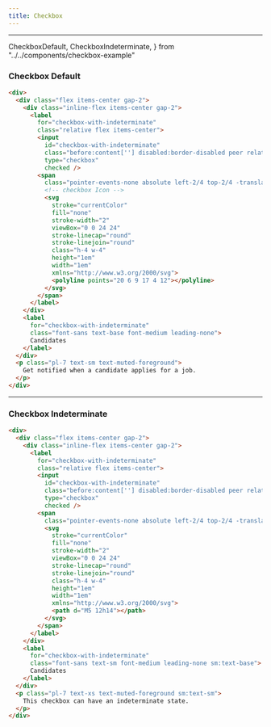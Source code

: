 ```yaml
---
title: Checkbox
---
```


---

  CheckboxDefault,
  CheckboxIndeterminate,
} from "../../components/checkbox-example"

### Checkbox Default

<CheckboxDefault />

```html title="checkbox.html"
<div>
  <div class="flex items-center gap-2">
    <div class="inline-flex items-center gap-2">
      <label
        for="checkbox-with-indeterminate"
        class="relative flex items-center">
        <input
          id="checkbox-with-indeterminate"
          class="before:content[''] disabled:border-disabled peer relative h-5 w-5 cursor-pointer appearance-none rounded-[4px] border border-foreground transition-all checked:border-primary checked:bg-primary indeterminate:border-primary indeterminate:bg-primary disabled:cursor-default disabled:checked:bg-muted [&+span>svg]:text-primary-foreground"
          type="checkbox"
          checked />
        <span
          class="pointer-events-none absolute left-2/4 top-2/4 -translate-x-2/4 -translate-y-2/4 opacity-0 transition-opacity peer-checked:opacity-100 peer-indeterminate:opacity-100 peer-disabled:[&>svg]:text-muted-foreground">
          <!-- checkbox Icon -->
          <svg
            stroke="currentColor"
            fill="none"
            stroke-width="2"
            viewBox="0 0 24 24"
            stroke-linecap="round"
            stroke-linejoin="round"
            class="h-4 w-4"
            height="1em"
            width="1em"
            xmlns="http://www.w3.org/2000/svg">
            <polyline points="20 6 9 17 4 12"></polyline>
          </svg>
        </span>
      </label>
    </div>
    <label
      for="checkbox-with-indeterminate"
      class="font-sans text-base font-medium leading-none">
      Candidates
    </label>
  </div>
  <p class="pl-7 text-sm text-muted-foreground">
    Get notified when a candidate applies for a job.
  </p>
</div>
```

---

### Checkbox Indeterminate

<CheckboxIndeterminate />

```html title="checkbox-indeterminate.html"
<div>
  <div class="flex items-center gap-2">
    <div class="inline-flex items-center gap-2">
      <label
        for="checkbox-with-indeterminate"
        class="relative flex items-center">
        <input
          id="checkbox-with-indeterminate"
          class="before:content[''] disabled:border-disabled peer relative h-5 w-5 cursor-pointer appearance-none rounded-[4px] border border-foreground transition-all checked:border-primary checked:bg-primary indeterminate:border-primary indeterminate:bg-primary disabled:cursor-default disabled:checked:bg-muted [&+span>svg]:text-primary-foreground"
          type="checkbox"
          checked />
        <span
          class="pointer-events-none absolute left-2/4 top-2/4 -translate-x-2/4 -translate-y-2/4 opacity-0 transition-opacity peer-checked:opacity-100 peer-indeterminate:opacity-100 peer-disabled:[&>svg]:text-muted-foreground">
          <svg
            stroke="currentColor"
            fill="none"
            stroke-width="2"
            viewBox="0 0 24 24"
            stroke-linecap="round"
            stroke-linejoin="round"
            class="h-4 w-4"
            height="1em"
            width="1em"
            xmlns="http://www.w3.org/2000/svg">
            <path d="M5 12h14"></path>
          </svg>
        </span>
      </label>
    </div>
    <label
      for="checkbox-with-indeterminate"
      class="font-sans text-sm font-medium leading-none sm:text-base">
      Candidates
    </label>
  </div>
  <p class="pl-7 text-xs text-muted-foreground sm:text-sm">
    This checkbox can have an indeterminate state.
  </p>
</div>
```

